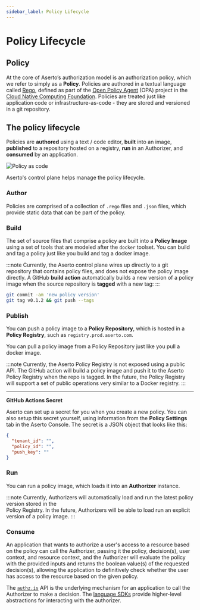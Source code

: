 ```yaml
---
sidebar_label: Policy Lifecycle
---
```


# Policy Lifecycle

## Policy 

At the core of Aserto’s authorization model is an authorization policy, which we refer to simply 
as a **Policy**. Policies are authored in a textual language called [Rego](https://www.openpolicyagent.org/docs/latest/policy-language/),
defined as part of the [Open Policy Agent](https://www.openpolicyagent.org/) (OPA) project in the 
[Cloud Native Computing Foundation](https://www.cncf.io/). Policies are treated just like application code or 
infrastructure-as-code - they are stored and versioned in a git repository.

## The policy lifecycle

Policies are **authored** using a text / code editor, **built** into an image, **published** to a repository hosted on 
a registry, **run** in an Authorizer, and **consumed** by an application.

![Policy as code](/policy-as-code.png)

Aserto's control plane helps manage the policy lifecycle.

### Author

Policies are comprised of a collection of `.rego` files and `.json` files, which provide static data that 
can be part of the policy.

### Build 

The set of source files that comprise a policy are built into a **Policy Image** using a set of tools that 
are modeled after the `docker` toolset.  You can build and tag a policy just like you build and tag a docker image.

:::note
Currently, the Aserto control plane wires up directly to a git repository that contains policy files, and 
does not expose the policy image directly. A GitHub **build action** automatically builds a new version of 
a policy image when the source repository is **tagged** with a new tag:
:::

```bash
git commit -am 'new policy version'
git tag v0.1.2 && git push --tags
```

### Publish 

You can push a policy image to a **Policy Repository**, which is hosted in a **Policy Registry**, such as `registry.prod.aserto.com`.

You can pull a policy image from a Policy Repository just like you pull a docker image.

:::note
Currently, the Aserto Policy Registry is not exposed using a public API. The GitHub action will build 
a policy image and push it to the Aserto Policy Registry when the repo is tagged. In the future, the Policy 
Registry will support a set of public operations very similar to a Docker registry.
:::

---

**GitHub Actions Secret**

Aserto can set up a secret for you when you create a new policy.
You can also setup this secret yourself, using information from the **Policy Settings** tab in the Aserto Console.
The secret is a JSON object that looks like this:

```json
{
  "tenant_id": "",
  "policy_id": "",
  "push_key": ""
}
```

### Run

You can run a policy image, which loads it into an **Authorizer** instance.  

:::note
Currently, Authorizers will automatically load and run the latest policy version stored in the  
Policy Registry. In the future, Authorizers will be able to load run an explicit version of a policy image.
:::

### Consume

An application that wants to authorize a user's access to a resource based on the policy can call the Authorizer, 
passing it the policy, decision(s), user context, and resource context, and the Authorizer will evaluate the 
policy with the provided inputs and returns the boolean value(s) of the requested decision(s), allowing the 
application to definitively check whether the user has access to the resource based on the given policy.

The [`authz.is`](/docs/authorizer-guide/is) API is the underlying mechanism for an application to call the 
Authorizer to make a decision. The [language SDKs](/docs/software-development-kits/overview) provide higher-level abstractions for interacting
with the authorizer.
